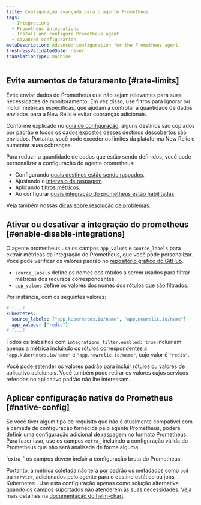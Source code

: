 ```yaml
---
title: Configuração avançada para o agente Prometheus
tags:
  - Integrations
  - Prometheus integrations
  - Install and configure Prometheus agent
  - Advanced configuration
metaDescription: Advanced configuration for the Prometheus agent
freshnessValidatedDate: never
translationType: machine
---
```


## Evite aumentos de faturamento [#rate-limits]

Evite enviar dados do Prometheus que não sejam relevantes para suas necessidades de monitoramento. Em vez disso, use filtros para ignorar ou incluir métricas específicas, que ajudam a controlar a quantidade de dados enviados para a New Relic e evitar cobranças adicionais.

Conforme explicado no [guia de configuração](/docs/infrastructure/prometheus-integrations/install-configure-prometheus-agent/setup-prometheus-agent), alguns destinos são copiados por padrão e todos os dados expostos desses destinos descobertos são enviados. Portanto, você pode exceder os limites da plataforma New Relic e aumentar suas cobranças.

Para reduzir a quantidade de dados que estão sendo definidos, você pode personalizar a configuração do agente prometheus:

* Configurando [quais destinos estão sendo raspados](/docs/infrastructure/prometheus-integrations/install-configure-prometheus-agent/setup-prometheus-agent#scrape-prometheus-integrations).
* Ajustando o [intervalo de raspagem](/docs/infrastructure/prometheus-integrations/install-configure-prometheus-agent/setup-prometheus-agent#target-scrape-interval).
* Aplicando [filtros métricos](/docs/infrastructure/prometheus-integrations/install-configure-prometheus-agent/setup-prometheus-agent#drop-keep-metrics).
* Ao configurar [quais integração do prometheus estão habilitadas](/docs/infrastructure/prometheus-integrations/install-configure-prometheus-agent/advanced-configuration#enable-disable-integrations).

Veja também nossas [dicas sobre resolução de problemas](/docs/infrastructure/prometheus-integrations/install-configure-prometheus-agent/troubleshooting-guide).

## Ativar ou desativar a integração do prometheus [#enable-disable-integrations]

O agente prometheus usa os campos `app_values` e `source_labels` para extrair métricas da integração do Prometheus, que você pode personalizar. Você pode verificar os valores padrão no [repositório gráfico do GitHub](https://github.com/newrelic/newrelic-prometheus-configurator/blob/main/charts/newrelic-prometheus-agent/values.yaml).

* `source_labels` define os nomes dos rótulos a serem usados para filtrar métricas dos recursos correspondentes.
* `app_values` define os valores dos nomes dos rótulos que são filtrados.

Por instância, com os seguintes valores:

```yaml
# (...)
kubernetes:
  source_labels: ["app.kubernetes.io/name", "app.newrelic.io/name"]
  app_values: ["redis"]
# (...)
```

Todos os trabalhos com `integrations_filter.enabled: true` incluiriam apenas a métrica incluindo os rótulos correspondentes a `"app.kubernetes.io/name"` e `"app.newrelic.io/name"`, cujo valor é `"redis"`.

Você pode estender os valores padrão para incluir rótulos ou valores de aplicativo adicionais. Você também pode retirar os valores cujos serviços referidos no aplicativo padrão não lhe interessam.

## Aplicar configuração nativa do Prometheus [#native-config]

Se você tiver algum tipo de requisito que não é atualmente compatível com a camada de configuração fornecida pelo agente Prometheus, poderá definir uma configuração adicional de raspagem no formato Prometheus. Para fazer isso, use os campos `extra_` incluindo a configuração válida do Prometheus que não será analisada de forma alguma.

<Callout variant="important">
  `extra_` os campos devem incluir a configuração bruta do Prometheus.
</Callout>

Portanto, a métrica coletada não terá por padrão os metadados como `pod` ou `service`, adicionados pelo agente para o destino estático ou jobs Kubernetes . Use esta configuração apenas como solução alternativa quando os campos suportados não atenderem às suas necessidades. Veja mais detalhes na [documentação do helm-chart](https://github.com/newrelic/newrelic-prometheus-configurator/blob/main/charts/newrelic-prometheus-agent/README.md).
